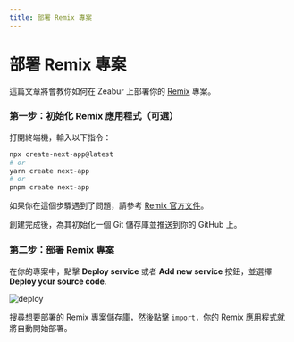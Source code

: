 ```yaml
---
title: 部署 Remix 專案
---
```



<Head>
  <meta name="zeabur:image:title" content="部署 Remix 專案" />
  <meta name="zeabur:image:subtitle" content="教你如何在 Zeabur 上部署你的 Remix 專案" />
</Head>

# 部署 Remix 專案

這篇文章將會教你如何在 Zeabur 上部署你的 [Remix](https://remix.run/) 專案。

### 第一步：初始化 Remix 應用程式（可選）

打開終端機，輸入以下指令：

```bash
npx create-next-app@latest
# or
yarn create next-app
# or
pnpm create next-app
```

如果你在這個步驟遇到了問題，請參考 [Remix 官方文件](https://remix.run/docs/en/v1/tutorials/blog)。

創建完成後，為其初始化一個 Git 儲存庫並推送到你的 GitHub 上。

### 第二步：部署 Remix 專案

在你的專案中，點擊 **Deploy service** 或者 **Add new service** 按鈕，並選擇 **Deploy your source code**.

![deploy](/framework/deploy.png)

搜尋想要部署的 Remix 專案儲存庫，然後點擊 `import`，你的 Remix 應用程式就將自動開始部署。
